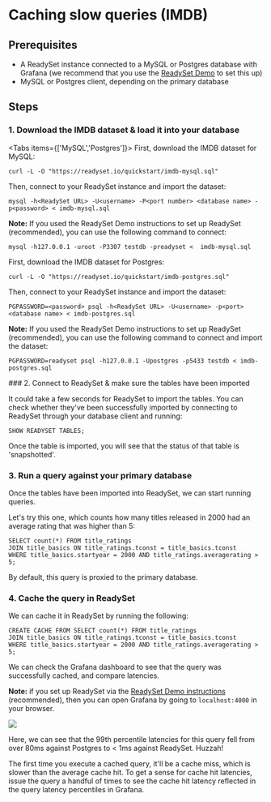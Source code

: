 
# Caching slow queries (IMDB)

## Prerequisites

- A ReadySet instance connected to a MySQL or Postgres database with Grafana (we recommend that you use the [ReadySet Demo](/quickstart) to set this up)
- MySQL or Postgres client, depending on the primary database

## Steps

### 1. Download the IMDB dataset & load it into your database
<Tabs items={['MySQL','Postgres']}>
<Tab>
First, download the IMDB dataset for MySQL:

```
curl -L -O "https://readyset.io/quickstart/imdb-mysql.sql"
```

Then, connect to your ReadySet instance and import the dataset:

```
mysql -h<ReadySet URL> -U<username> -P<port number> <database name> -p<password> < imdb-mysql.sql
```

**Note:** If you used the ReadySet Demo instructions to set up ReadySet (recommended), you can use the following command to connect:

```
mysql -h127.0.0.1 -uroot -P3307 testdb -preadyset <  imdb-mysql.sql
```
</Tab>
<Tab>
First, download the IMDB dataset for Postgres:

```
curl -L -O "https://readyset.io/quickstart/imdb-postgres.sql"
```

Then, connect to your ReadySet instance and import the dataset:

```
PGPASSWORD=<password> psql -h<ReadySet URL> -U<username> -p<port> <database name> < imdb-postgres.sql
```

**Note:** If you used the ReadySet Demo instructions to set up ReadySet (recommended), you can use the following command to connect and import the dataset:

```
PGPASSWORD=readyset psql -h127.0.0.1 -Upostgres -p5433 testdb < imdb-postgres.sql
```
</Tab>
</Tabs>
### 2. Connect to ReadySet & make sure the tables have been imported

It could take a few seconds for ReadySet to import the tables. You can check whether they've been successfully imported by connecting to ReadySet through your database client and running:

```
SHOW READYSET TABLES;
```

Once the table is imported, you will see that the status of that table is 'snapshotted'.

### 3. Run a query against your primary database

Once the tables have been imported into ReadySet, we can start running queries.

Let's try this one, which counts how many titles released in 2000 had an average rating that was higher than 5:

```
SELECT count(*) FROM title_ratings
JOIN title_basics ON title_ratings.tconst = title_basics.tconst
WHERE title_basics.startyear = 2000 AND title_ratings.averagerating > 5;
```

By default, this query is proxied to the primary database.

### 4. Cache the query in ReadySet

We can cache it in ReadySet by running the following:

```
CREATE CACHE FROM SELECT count(*) FROM title_ratings
JOIN title_basics ON title_ratings.tconst = title_basics.tconst
WHERE title_basics.startyear = 2000 AND title_ratings.averagerating > 5;
```

We can check the Grafana dashboard to see that the query was successfully cached, and compare latencies.

**Note:** if you set up ReadySet via the [ReadySet Demo instructions](/quickstart) (recommended), then you can open Grafana by going to `localhost:4000` in your browser.

![](/cachingslowqueries.webp)

Here, we can see that the 99th percentile latencies for this query fell from over 80ms against Postgres to < 1ms against ReadySet. Huzzah!

<Callout type="info">The first time you execute a cached query, it'll be a cache miss, which is slower than the average cache hit. To get a sense for cache hit latencies, issue the query a handful of times to see the cache hit latency reflected in the query latency percentiles in Grafana.</Callout>


